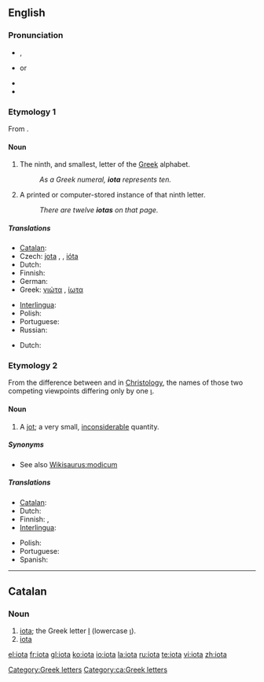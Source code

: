 {{was wotd|2008|June|8}}
{{also|Iota}}
==English==
{{letter_disp2|theta|[[Image:Greek_uc_iota.png|20px]][[Image:Greek_lc_iota.png|18px]]|kappa|γιώτα|Ι|ι|grc=ἰῶτα}}

===Pronunciation===
* {{a|UK}} {{IPA|/aɪˈəʊtə/}}, {{SAMPA|/aI"@U.t@/}}
* {{a|US}} {{IPA|/aɪˈoʊtə/}} or {{IPA|/ajˈowɾə/}}
* {{audio|en-us-iota.ogg|Audio (US)}}
* {{rhymes|əʊtə}}

===Etymology 1===
From {{etyl|grc|en}} {{term|ἰῶτα|tr=iōta|lang=grc|sc=polytonic}}.

====Noun====
{{en-noun|s|-}}

# {{uncountable}} The ninth, and smallest, letter of the [[Greek]] alphabet.
#: ''As a Greek numeral, '''iota''' represents ten.''
# {{countable}} A printed or computer-stored instance of that ninth letter.
#: ''There are twelve '''iotas''' on that page.''

=====Translations=====
{{trans-top|Greek letter}}
* [[Catalan]]: {{t-|ca|iota|f}}
* Czech: [[jota]] {{f}}, {{t|cs|iota|f}}, [[ióta]] {{f}}
* Dutch: {{t|nl|jota|c}}
* Finnish: {{t-|fi|iota}}
* German: {{t-|de|Jota|n}}
* Greek: [[γιώτα]] {{n}}, [[ίωτα]] {{n}}
{{trans-mid}}
* [[Interlingua]]: {{t|ia|iota}}
* Polish: {{t+|pl|jota|f}}
* Portuguese: {{t-|pt|iota|m}}
* Russian: {{t+|ru|йота|f|tr=jóta|sc=Cyrl}}
{{trans-bottom}}

{{trans-top|instance of the letter}}
* Dutch: {{t|nl|jota|c}}
{{trans-mid}}
{{trans-bottom}}

===Etymology 2===
From the difference between {{term|ὁμοούσιος|tr=homoousios|sc=Grek||same substance|lang=grc}} and {{term|ὁμοιούσιος|tr=homoiousios|sc=Grek||similar substance|lang=grc}} in [[Christology]], the names of those two competing viewpoints differing only by one [[ι]].
{{rfe| in which language was this distinction made?  Latin?  Hebrew?  Greek?}}

====Noun====
{{en-noun|s|-}}

# {{countable}} A [[jot]]; a very small, [[inconsiderable]] quantity.

=====Synonyms=====
* See also [[Wikisaurus:modicum]]

=====Translations=====
{{trans-top|small amount}}
* [[Catalan]]: {{t-|ca|iota|f}}
* Dutch: {{t|nl|jota|c}}
* Finnish: {{t-|fi|hitunen}}, {{t-|fi|hiven}}
* [[Interlingua]]: {{t|ia|iota}}
{{trans-mid}}
* Polish: {{t+|pl|jota|f}}
* Portuguese: {{t+|pt|pingo|m}}
* Spanish: {{t+|es|poco}}
{{trans-bottom}}

[[Category:Greek letters]]

----

==Catalan==

{{rfp|lang=ca}}
{{rfe|lang=ca}}

===Noun===
{{ca-noun|f|pl=iotes}}

# [[iota#English|iota]]; the Greek letter [[Ι]] (lowercase [[ι]]).
# [[iota#English|iota]] {{gloss|small amount}}

[[Category:ca:Greek letters]]

[[el:iota]]
[[fr:iota]]
[[gl:iota]]
[[ko:iota]]
[[io:iota]]
[[la:iota]]
[[ru:iota]]
[[te:iota]]
[[vi:iota]]
[[zh:iota]]